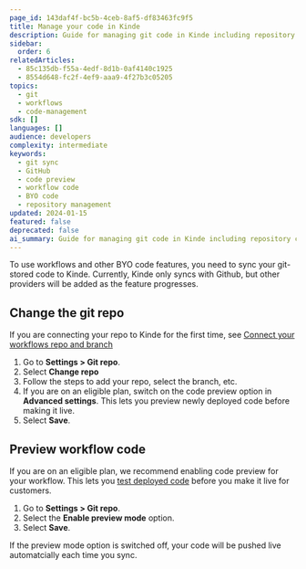 ```yaml
---
page_id: 143daf4f-bc5b-4ceb-8af5-df83463fc9f5
title: Manage your code in Kinde
description: Guide for managing git code in Kinde including repository connection, branch selection, code preview functionality, and workflow deployment management.
sidebar:
  order: 6
relatedArticles:
  - 85c135db-f55a-4edf-8d1b-0af4140c1925
  - 8554d648-fc2f-4ef9-aaa9-4f27b3c05205
topics:
  - git
  - workflows
  - code-management
sdk: []
languages: []
audience: developers
complexity: intermediate
keywords:
  - git sync
  - GitHub
  - code preview
  - workflow code
  - BYO code
  - repository management
updated: 2024-01-15
featured: false
deprecated: false
ai_summary: Guide for managing git code in Kinde including repository connection, branch selection, code preview functionality, and workflow deployment management.
---
```


To use workflows and other BYO code features, you need to sync your git-stored code to Kinde. Currently, Kinde only syncs with Github, but other providers will be added as the feature progresses.

## Change the git repo

If you are connecting your repo to Kinde for the first time, see [Connect your workflows repo and branch](/workflows/getting-started/connect-repo-for-workflows/)

1. Go to **Settings > Git repo**.
2. Select **Change repo**
3. Follow the steps to add your repo, select the branch, etc.
4. If you are on an eligible plan, switch on the code preview option in **Advanced settings**. This lets you preview newly deployed code before making it live.
5. Select **Save**.

## Preview workflow code

If you are on an eligible plan, we recommend enabling code preview for your workflow. This lets you [test deployed code](/workflows/testing/preview-workflows/) before you make it live for customers.

1. Go to **Settings > Git repo**.
2. Select the **Enable preview mode** option.
5. Select **Save**.

<Aside type="warning">

If the preview mode option is switched off, your code will be pushed live automatcially each time you sync.

</Aside>
